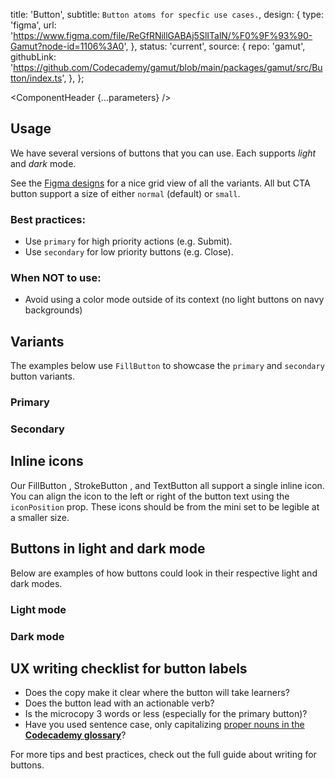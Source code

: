 


  title: 'Button',
  subtitle: `Button atoms for specfic use cases.`,
  design: {
    type: 'figma',
    url: 'https://www.figma.com/file/ReGfRNillGABAj5SlITalN/%F0%9F%93%90-Gamut?node-id=1106%3A0',
  },
  status: 'current',
  source: {
    repo: 'gamut',
    githubLink:
      'https://github.com/Codecademy/gamut/blob/main/packages/gamut/src/Button/index.ts',
  },
};

<Meta of={ButtonStories} />

<ComponentHeader {...parameters} />

## Usage

We have several versions of buttons that you can use.
Each supports _light_ and _dark_ mode.

See the [Figma designs](https://www.figma.com/file/ReGfRNillGABAj5SlITalN/%F0%9F%93%90-Gamut?node-id=1106%3A0) for a nice grid view of all the variants.
All but CTA button support a size of either `normal` (default) or `small`.

### Best practices:

- Use `primary` for high priority actions (e.g. Submit).
- Use `secondary` for low priority buttons (e.g. Close).

### When NOT to use:

- Avoid using a color mode outside of its context (no light buttons on navy backgrounds)

## Variants

The examples below use `FillButton` to showcase the `primary` and `secondary` button variants.

### Primary

<Canvas of={ButtonStories.Primary} />

### Secondary

<Canvas of={ButtonStories.Secondary} />

## Inline icons

Our <LinkTo id="Atoms/Buttons/FillButton">FillButton </LinkTo>, <LinkTo id="Atoms/Buttons/StrokeButton">StrokeButton </LinkTo>, and <LinkTo id="Atoms/Buttons/TextButton">TextButton</LinkTo> all support a single inline icon. You can align the icon to the left or right of the button text using the `iconPosition` prop. These icons should be from the mini set to be legible at a smaller size.

<Canvas of={ButtonStories.InlineIcons} />

## Buttons in light and dark mode

Below are examples of how buttons could look in their respective light and dark modes.

### Light mode

<Canvas of={ButtonStories.ButtonsLightMode} />

### Dark mode

<Canvas of={ButtonStories.ButtonsDarkMode} />

## UX writing checklist for button labels

- Does the copy make it clear where the button will take learners?
- Does the button lead with an actionable verb?
- Is the microcopy 3 words or less (especially for the primary button)?
- Have you used sentence case, only capitalizing [proper nouns in the **Codecademy glossary**](https://skillsoftdev.atlassian.net/wiki/spaces/UXW/database/4447175693?savedViewId=9b4c57a9-0cfb-42b0-97c5-08a87e8a2c84)?

For more tips and best practices, check out the full guide about <LinkTo id="UX Writing/Component guidelines/Buttons">writing for buttons</LinkTo>.
